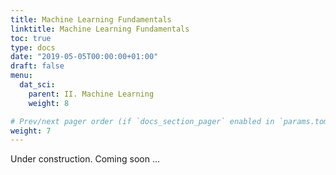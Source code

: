 ```yaml
---
title: Machine Learning Fundamentals
linktitle: Machine Learning Fundamentals
toc: true
type: docs
date: "2019-05-05T00:00:00+01:00"
draft: false
menu:
  dat_sci:
    parent: II. Machine Learning
    weight: 8

# Prev/next pager order (if `docs_section_pager` enabled in `params.toml`)
weight: 7
---
```


Under construction. Coming soon ...
